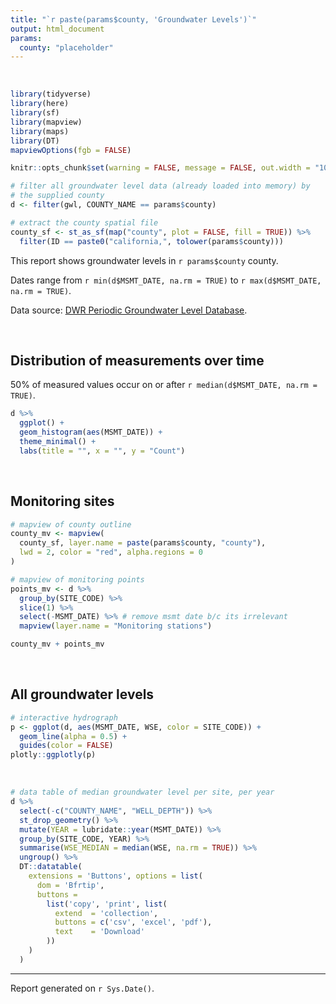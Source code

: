 ```yaml
---
title: "`r paste(params$county, 'Groundwater Levels')`"
output: html_document
params:
  county: "placeholder"
---
```


<br>

```r
library(tidyverse)
library(here)
library(sf)
library(mapview)
library(maps)
library(DT)
mapviewOptions(fgb = FALSE)

knitr::opts_chunk$set(warning = FALSE, message = FALSE, out.width = "100%")

# filter all groundwater level data (already loaded into memory) by 
# the supplied county
d <- filter(gwl, COUNTY_NAME == params$county)

# extract the county spatial file
county_sf <- st_as_sf(map("county", plot = FALSE, fill = TRUE)) %>% 
  filter(ID == paste0("california,", tolower(params$county)))

```


This report shows groundwater levels in `r params$county` county.

Dates range from `r min(d$MSMT_DATE, na.rm = TRUE)` to `r max(d$MSMT_DATE, na.rm = TRUE)`.

Data source: [DWR Periodic Groundwater Level Database](https://data.cnra.ca.gov/dataset/periodic-groundwater-level-measurements).

<br>

## Distribution of measurements over time

50% of measured values occur on or after `r median(d$MSMT_DATE, na.rm = TRUE)`.

```r
d %>% 
  ggplot() +
  geom_histogram(aes(MSMT_DATE)) +
  theme_minimal() +
  labs(title = "", x = "", y = "Count")
```


<br>

## Monitoring sites

```r
# mapview of county outline
county_mv <- mapview(
  county_sf, layer.name = paste(params$county, "county"), 
  lwd = 2, color = "red", alpha.regions = 0
)

# mapview of monitoring points
points_mv <- d %>% 
  group_by(SITE_CODE) %>% 
  slice(1) %>% 
  select(-MSMT_DATE) %>% # remove msmt date b/c its irrelevant
  mapview(layer.name = "Monitoring stations")

county_mv + points_mv
```

<br>

## All groundwater levels

```r
# interactive hydrograph
p <- ggplot(d, aes(MSMT_DATE, WSE, color = SITE_CODE)) + 
  geom_line(alpha = 0.5) +
  guides(color = FALSE)
plotly::ggplotly(p)
```

<br> 

```r
# data table of median groundwater level per site, per year
d %>% 
  select(-c("COUNTY_NAME", "WELL_DEPTH")) %>%
  st_drop_geometry() %>% 
  mutate(YEAR = lubridate::year(MSMT_DATE)) %>% 
  group_by(SITE_CODE, YEAR) %>% 
  summarise(WSE_MEDIAN = median(WSE, na.rm = TRUE)) %>%
  ungroup() %>% 
  DT::datatable(
    extensions = 'Buttons', options = list(
      dom = 'Bfrtip',
      buttons = 
        list('copy', 'print', list(
          extend  = 'collection',
          buttons = c('csv', 'excel', 'pdf'),
          text    = 'Download'
        ))
    )
  )
```


***

Report generated on `r Sys.Date()`.
